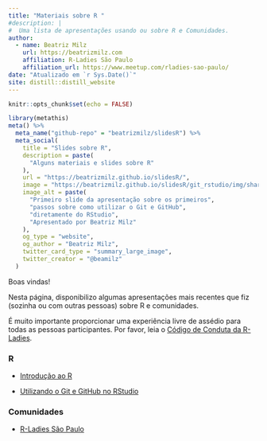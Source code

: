 ```yaml
---
title: "Materiais sobre R "
#description: |
#  Uma lista de apresentações usando ou sobre R e Comunidades.
author:
  - name: Beatriz Milz 
    url: https://beatrizmilz.com
    affiliation: R-Ladies São Paulo
    affiliation_url: https://www.meetup.com/rladies-sao-paulo/
date: "Atualizado em `r Sys.Date()`"
site: distill::distill_website
---
```


```r
knitr::opts_chunk$set(echo = FALSE)
```

```r
library(metathis)
meta() %>%
  meta_name("github-repo" = "beatrizmilz/slidesR") %>% 
  meta_social(
    title = "Slides sobre R",
    description = paste(
      "Alguns materiais e slides sobre R"
    ),
    url = "https://beatrizmilz.github.io/slidesR/",
    image = "https://beatrizmilz.github.io/slidesR/git_rstudio/img/share-card.png",
    image_alt = paste(
      "Primeiro slide da apresentação sobre os primeiros",
      "passos sobre como utilizar o Git e GitHub",
      "diretamente do RStudio", 
      "Apresentado por Beatriz Milz"
    ),
    og_type = "website",
    og_author = "Beatriz Milz",
    twitter_card_type = "summary_large_image",
    twitter_creator = "@beamilz"
  )
```

Boas vindas!

Nesta página, disponibilizo algumas apresentações mais recentes que fiz (sozinha ou com outras pessoas) sobre R e comunidades.

É muito importante proporcionar uma experiência livre de assédio para todas as pessoas participantes.  Por favor, leia o [Código de Conduta da R-Ladies](https://github.com/rladies/starter-kit/wiki/Code-of-Conduct#portuguese).

<!-- ## Comunidades -->

<!-- Em breve! -->

### R

- [Introdução ao R](introR.html)

- [Utilizando o Git e GitHub no RStudio](git_rstudio.html)

### Comunidades

- [R-Ladies São Paulo](rladies.html)